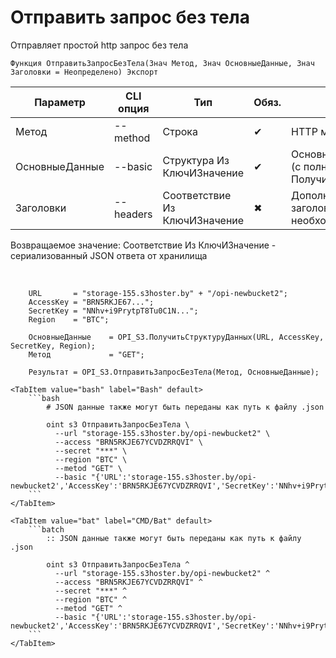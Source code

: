 ﻿---
sidebar_position: 2
---


# Отправить запрос без тела
 Отправляет простой http запрос без тела



`Функция ОтправитьЗапросБезТела(Знач Метод, Знач ОсновныеДанные, Знач Заголовки = Неопределено) Экспорт`

  | Параметр | CLI опция | Тип | Обяз. | Назначение |
  |-|-|-|-|-|
  | Метод | --method | Строка | &#x2714; | HTTP метод |
  | ОсновныеДанные | --basic | Структура Из КлючИЗначение | &#x2714; | Основные данные запроса (c полным URL). См. ПолучитьСтруктуруДанных |
  | Заголовки | --headers | Соответствие Из КлючИЗначение | &#x2716; | Дополнительные заголовки запроса, если необходимо |

  
  Возвращаемое значение:   Соответствие Из КлючИЗначение - сериализованный JSON ответа от хранилища

<br/>




```bsl title="Пример использования для 1С:Предприятие/OneScript"
    URL       = "storage-155.s3hoster.by" + "/opi-newbucket2";
    AccessKey = "BRN5RKJE67...";
    SecretKey = "NNhv+i9PrytpT8Tu0C1N...";
    Region    = "BTC";

    ОсновныеДанные    = OPI_S3.ПолучитьСтруктуруДанных(URL, AccessKey, SecretKey, Region);
    Метод             = "GET";

    Результат = OPI_S3.ОтправитьЗапросБезТела(Метод, ОсновныеДанные);
```
    

 <Tabs>
  
    <TabItem value="bash" label="Bash" default>
        ```bash
            # JSON данные также могут быть переданы как путь к файлу .json
            
            oint s3 ОтправитьЗапросБезТела \
              --url "storage-155.s3hoster.by/opi-newbucket2" \
              --access "BRN5RKJE67YCVDZRRQVI" \
              --secret "***" \
              --region "BTC" \
              --metod "GET" \
              --basic "{'URL':'storage-155.s3hoster.by/opi-newbucket2','AccessKey':'BRN5RKJE67YCVDZRRQVI','SecretKey':'NNhv+i9PrytpT8Tu0C1NgRK1wEhsypzfLwDt8R++','Region':'BTC','Service':'s3'}"
        ```
    </TabItem>
  
    <TabItem value="bat" label="CMD/Bat" default>
        ```batch
            :: JSON данные также могут быть переданы как путь к файлу .json
            
            oint s3 ОтправитьЗапросБезТела ^
              --url "storage-155.s3hoster.by/opi-newbucket2" ^
              --access "BRN5RKJE67YCVDZRRQVI" ^
              --secret "***" ^
              --region "BTC" ^
              --metod "GET" ^
              --basic "{'URL':'storage-155.s3hoster.by/opi-newbucket2','AccessKey':'BRN5RKJE67YCVDZRRQVI','SecretKey':'NNhv+i9PrytpT8Tu0C1NgRK1wEhsypzfLwDt8R++','Region':'BTC','Service':'s3'}"
        ```
    </TabItem>
</Tabs>



